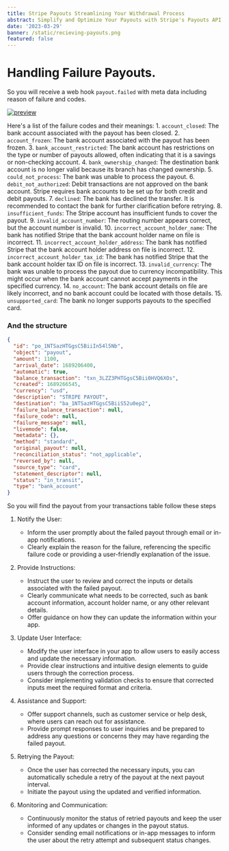 ```yaml
---
title: Stripe Payouts Streamlining Your Withdrawal Process
abstract: Simplify and Optimize Your Payouts with Stripe's Payouts API
date: '2023-03-29'
banner: /static/recieving-payouts.png
featured: false
---
```

Handling Failure Payouts.
=====================
So you will receive a web hook `payout.failed` with meta data including reason of failure and codes.

[![preview](/static/payout-webhook.png)](https://hamishw.com)

Here's a list of the failure codes and their meanings:
	1. `account_closed`: The bank account associated with the payout has been closed.
	2. `account_frozen`: The bank account associated with the payout has been frozen.
	3. `bank_account_restricted`: The bank account has restrictions on the type or number of payouts allowed, often indicating that it is a savings or non-checking account.
	4. `bank_ownership_changed`: The destination bank account is no longer valid because its branch has changed ownership.
	5. `could_not_process`: The bank was unable to process the payout.
	6. `debit_not_authorized`: Debit transactions are not approved on the bank account. Stripe requires bank accounts to be set up for both credit and debit payouts.
	7. `declined`: The bank has declined the transfer. It is recommended to contact the bank for further clarification before retrying.
	8. `insufficient_funds`: The Stripe account has insufficient funds to cover the payout.
	9. `invalid_account_number`: The routing number appears correct, but the account number is invalid.
	10. `incorrect_account_holder_name`: The bank has notified Stripe that the bank account holder name on file is incorrect.
	11. `incorrect_account_holder_address`: The bank has notified Stripe that the bank account holder address on file is incorrect.
	12. `incorrect_account_holder_tax_id`: The bank has notified Stripe that the bank account holder tax ID on file is incorrect.
	13. `invalid_currency`: The bank was unable to process the payout due to currency incompatibility. This might occur when the bank account cannot accept payments in the specified currency.
	14. `no_account`: The bank account details on file are likely incorrect, and no bank account could be located with those details.
	15. `unsupported_card`: The bank no longer supports payouts to the specified card.

### And the structure

```json
{
  "id": "po_1NTSazHTGgsC5BiiIn54l5Nb",
  "object": "payout",
  "amount": 1100,
  "arrival_date": 1689206400,
  "automatic": true,
  "balance_transaction": "txn_3LZZ3PHTGgsC5Bii0HVQ6XOs",
  "created": 1689266545,
  "currency": "usd",
  "description": "STRIPE PAYOUT",
  "destination": "ba_1NTSazHTGgsC5BiiS52u0ep2",
  "failure_balance_transaction": null,
  "failure_code": null,
  "failure_message": null,
  "livemode": false,
  "metadata": {},
  "method": "standard",
  "original_payout": null,
  "reconciliation_status": "not_applicable",
  "reversed_by": null,
  "source_type": "card",
  "statement_descriptor": null,
  "status": "in_transit",
  "type": "bank_account"
}
```

So you will find the payout from your transactions table follow these steps

1. Notify the User:
    - Inform the user promptly about the failed payout through email or in-app notifications.
    - Clearly explain the reason for the failure, referencing the specific failure code or providing a user-friendly explanation of the issue.
    
2. Provide Instructions:
    - Instruct the user to review and correct the inputs or details associated with the failed payout.
    - Clearly communicate what needs to be corrected, such as bank account information, account holder name, or any other relevant details.
    - Offer guidance on how they can update the information within your app.
    
3. Update User Interface:
    - Modify the user interface in your app to allow users to easily access and update the necessary information.
    - Provide clear instructions and intuitive design elements to guide users through the correction process.
    - Consider implementing validation checks to ensure that corrected inputs meet the required format and criteria.
    
4. Assistance and Support:
    - Offer support channels, such as customer service or help desk, where users can reach out for assistance.
    - Provide prompt responses to user inquiries and be prepared to address any questions or concerns they may have regarding the failed payout.
    
5. Retrying the Payout:
    - Once the user has corrected the necessary inputs, you can automatically schedule a retry of the payout at the next payout interval.
    - Initiate the payout using the updated and verified information.
    
6. Monitoring and Communication:
    - Continuously monitor the status of retried payouts and keep the user informed of any updates or changes in the payout status.
    - Consider sending email notifications or in-app messages to inform the user about the retry attempt and subsequent status changes.